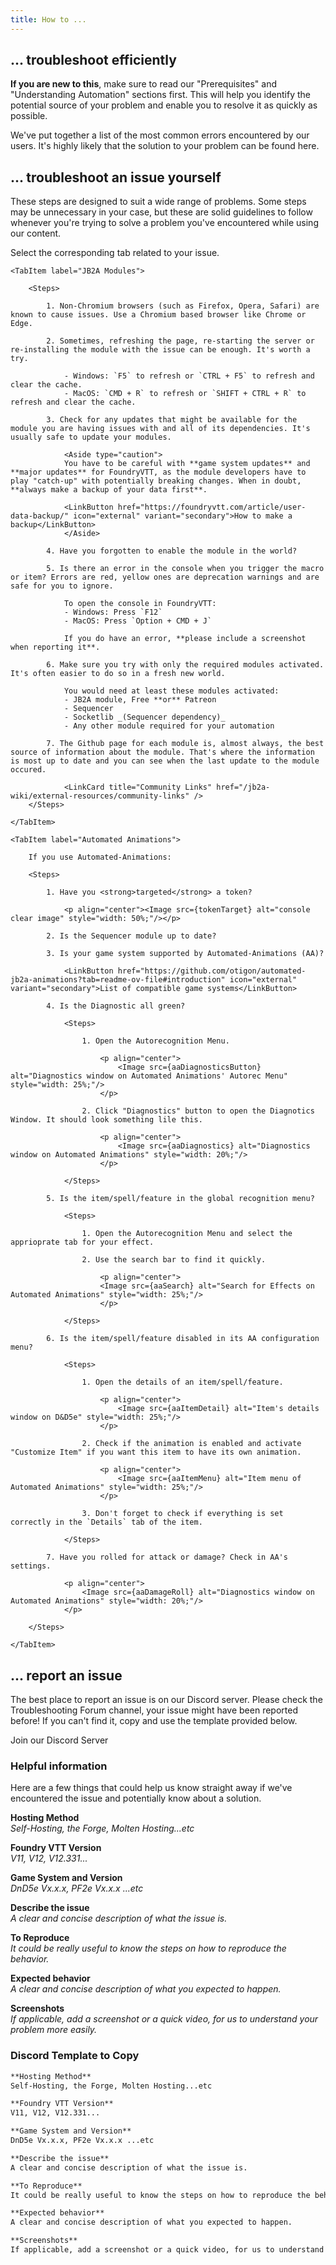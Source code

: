 ```yaml
---
title: How to ...
---
```




## ... troubleshoot efficiently

**If you are new to this**, make sure to read our "Prerequisites" and "Understanding Automation" sections first. This will help you identify the potential source of your problem and enable you to resolve it as quickly as possible.

<CardGrid>
    <LinkCard title="Prerequisites" href="/jb2a-wiki/getting-started/prerequisites" />
    <LinkCard title="Understanding Automation" href="/jb2a-wiki/getting-started/understanding-automation" />
</CardGrid>

We've put together a list of the most common errors encountered by our users. It's highly likely that the solution to your problem can be found here.

<CardGrid>
    <LinkCard title="Issues related to JB2A" href="/jb2a-wiki/troubleshooting/jb2a" />
    <LinkCard title="Issues with FoundryVTT" href="/jb2a-wiki/troubleshooting/fvtt" />
</CardGrid>

## ... troubleshoot an issue yourself

These steps are designed to suit a wide range of problems. Some steps may be unnecessary in your case, but these are solid guidelines to follow whenever you're trying to solve a problem you've encountered while using our content.

Select the corresponding tab related to your issue.

<Tabs>

    <TabItem label="JB2A Modules">

        <Steps>

            1. Non-Chromium browsers (such as Firefox, Opera, Safari) are known to cause issues. Use a Chromium based browser like Chrome or Edge.

            2. Sometimes, refreshing the page, re-starting the server or re-installing the module with the issue can be enough. It's worth a try.

                - Windows: `F5` to refresh or `CTRL + F5` to refresh and clear the cache.
                - MacOS: `CMD + R` to refresh or `SHIFT + CTRL + R` to refresh and clear the cache.

            3. Check for any updates that might be available for the module you are having issues with and all of its dependencies. It's usually safe to update your modules.

                <Aside type="caution">
                You have to be careful with **game system updates** and **major updates** for FoundryVTT, as the module developers have to play "catch-up" with potentially breaking changes. When in doubt, **always make a backup of your data first**.

                <LinkButton href="https://foundryvtt.com/article/user-data-backup/" icon="external" variant="secondary">How to make a backup</LinkButton>
                </Aside>

            4. Have you forgotten to enable the module in the world?

            5. Is there an error in the console when you trigger the macro or item? Errors are red, yellow ones are deprecation warnings and are safe for you to ignore.

                To open the console in FoundryVTT:
                - Windows: Press `F12`
                - MacOS: Press `Option + CMD + J`

                If you do have an error, **please include a screenshot when reporting it**.

            6. Make sure you try with only the required modules activated. It's often easier to do so in a fresh new world.

                You would need at least these modules activated:
                - JB2A module, Free **or** Patreon
                - Sequencer
                - Socketlib _(Sequencer dependency)_
                - Any other module required for your automation

            7. The Github page for each module is, almost always, the best source of information about the module. That's where the information is most up to date and you can see when the last update to the module occured.

                <LinkCard title="Community Links" href="/jb2a-wiki/external-resources/community-links" />
        </Steps>

    </TabItem>

    <TabItem label="Automated Animations">

        If you use Automated-Animations:

        <Steps>

            1. Have you <strong>targeted</strong> a token?

                <p align="center"><Image src={tokenTarget} alt="console clear image" style="width: 50%;"/></p>

            2. Is the Sequencer module up to date?

            3. Is your game system supported by Automated-Animations (AA)?

                <LinkButton href="https://github.com/otigon/automated-jb2a-animations?tab=readme-ov-file#introduction" icon="external" variant="secondary">List of compatible game systems</LinkButton>

            4. Is the Diagnostic all green?

                <Steps>

                    1. Open the Autorecognition Menu.

                        <p align="center">
                            <Image src={aaDiagnosticsButton} alt="Diagnostics window on Automated Animations' Autorec Menu" style="width: 25%;"/>
                        </p>

                    2. Click "Diagnostics" button to open the Diagnotics Window. It should look something lile this.

                        <p align="center">
                            <Image src={aaDiagnostics} alt="Diagnostics window on Automated Animations" style="width: 20%;"/>
                        </p>

                </Steps>

            5. Is the item/spell/feature in the global recognition menu?

                <Steps>

                    1. Open the Autorecognition Menu and select the apprioprate tab for your effect.

                    2. Use the search bar to find it quickly.

                        <p align="center">
                        <Image src={aaSearch} alt="Search for Effects on Automated Animations" style="width: 25%;"/>
                        </p>

                </Steps>

            6. Is the item/spell/feature disabled in its AA configuration menu?

                <Steps>

                    1. Open the details of an item/spell/feature.

                        <p align="center">
                            <Image src={aaItemDetail} alt="Item's details window on D&D5e" style="width: 25%;"/>
                        </p>

                    2. Check if the animation is enabled and activate "Customize Item" if you want this item to have its own animation. 

                        <p align="center">
                            <Image src={aaItemMenu} alt="Item menu of Automated Animations" style="width: 25%;"/>
                        </p>

                    3. Don't forget to check if everything is set correctly in the `Details` tab of the item.

                </Steps>

            7. Have you rolled for attack or damage? Check in AA's settings.

                <p align="center">
                    <Image src={aaDamageRoll} alt="Diagnostics window on Automated Animations" style="width: 20%;"/>
                </p>

        </Steps>

    </TabItem>

</Tabs>

## ... report an issue  
The best place to report an issue is on our Discord server. Please check the Troubleshooting Forum channel, your issue might have been reported before! If you can't find it, copy and use the template provided below.

<LinkButton href="https://discord.gg/gmd8MAPX4m" icon="discord" variant="secondary">Join our Discord Server</LinkButton>

### Helpful information

Here are a few things that could help us know straight away if we've encountered the issue and potentially know about a solution.

**Hosting Method**  
*Self-Hosting, the Forge, Molten Hosting...etc*

**Foundry VTT Version**  
*V11, V12, V12.331...*

**Game System and Version**  
*DnD5e Vx.x.x, PF2e Vx.x.x ...etc*

**Describe the issue**  
*A clear and concise description of what the issue is.*

**To Reproduce**  
*It could be really useful to know the steps on how to reproduce the behavior.*

**Expected behavior**  
*A clear and concise description of what you expected to happen.*

**Screenshots**  
*If applicable, add a screenshot or a quick video, for us to understand your problem more easily.*

### Discord Template to Copy
```md
**Hosting Method**  
Self-Hosting, the Forge, Molten Hosting...etc

**Foundry VTT Version**  
V11, V12, V12.331...

**Game System and Version**  
DnD5e Vx.x.x, PF2e Vx.x.x ...etc

**Describe the issue**  
A clear and concise description of what the issue is.

**To Reproduce**  
It could be really useful to know the steps on how to reproduce the behavior.

**Expected behavior**  
A clear and concise description of what you expected to happen.

**Screenshots**  
If applicable, add a screenshot or a quick video, for us to understand your problem more easily.
```